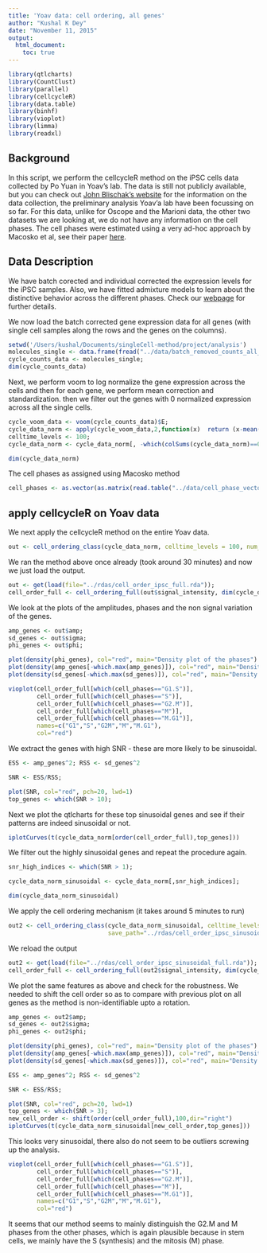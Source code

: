 ```yaml
---
title: 'Yoav data: cell ordering, all genes'
author: "Kushal K Dey"
date: "November 11, 2015"
output: 
  html_document:
    toc: true
---
```



```r
library(qtlcharts)
library(CountClust)
library(parallel)
library(cellcycleR)
library(data.table)
library(binhf)
library(vioplot)
library(limma)
library(readxl)
```

## Background

In this script, we perform the cellcycleR method on the iPSC cells data collected by Po Yuan in Yoav's lab. The data is still not publicly available, but you can check out [John Blischak's website](http://jdblischak.github.io/singleCellSeq/analysis/) for the information on the data collection, the preliminary analysis Yoav'a lab have been focussing on so far. For this data, unlike for Oscope and the Marioni data, the other two datasets we are looking at, we do not have any information on the cell phases. The cell phases were estimated using a very ad-hoc approach by Macosko et al, see their paper [here](http://www.ncbi.nlm.nih.gov/pubmed/26000488). 

## Data Description

We have batch corected and individual corrected the expression levels for the iPSC samples. Also, we have fitted admixture models to learn about the distinctive behavior across the different phases. Check our [webpage](http://jhsiao999.github.io/singleCell-method/) for further details. 

We now load the batch corrected gene expression data for all genes (with single cell samples along the rows and the genes on the columns).

```r
setwd('/Users/kushal/Documents/singleCell-method/project/analysis')
molecules_single <- data.frame(fread("../data/batch_removed_counts_all_genes.txt"), row.names = 1);
cycle_counts_data <- molecules_single;
dim(cycle_counts_data)
```

Next, we perform voom to log normalize the gene expression across the cells and then for each gene, we perform mean correction and standardization. then we filter out the genes with 0 normalized expression across all the single cells. 

```r
cycle_voom_data <- voom(cycle_counts_data)$E;
cycle_data_norm <- apply(cycle_voom_data,2,function(x)  return (x-mean(x))/sd(x))
celltime_levels <- 100;
cycle_data_norm <- cycle_data_norm[, -which(colSums(cycle_data_norm)==0)]

dim(cycle_data_norm)

```

The cell phases as assigned using Macosko method

```r
cell_phases <- as.vector(as.matrix(read.table("../data/cell_phase_vector_yoav.txt")));
```

## apply cellcycleR on Yoav data

We next apply the cellcycleR method on the entire Yoav data.

```r
out <- cell_ordering_class(cycle_data_norm, celltime_levels = 100, num_iter=50, save_path="../rdas/cell_order_ipsc_full.rda")

```

We ran the method above once already (took around 30 minutes) and now we just load the output.

```r
out <- get(load(file="../rdas/cell_order_ipsc_full.rda"));
cell_order_full <- cell_ordering_full(out$signal_intensity, dim(cycle_data_norm)[2])
```

We look at the plots of the amplitudes, phases and the non signal variation of the genes.

```r

amp_genes <- out$amp;
sd_genes <- out$sigma;
phi_genes <- out$phi;

plot(density(phi_genes), col="red", main="Density plot of the phases")
plot(density(amp_genes[-which.max(amp_genes)]), col="red", main="Density plot of the amplitudes")
plot(density(sd_genes[-which.max(sd_genes)]), col="red", main="Density plot of the non-signal sd")

```




```r
vioplot(cell_order_full[which(cell_phases=="G1.S")],
        cell_order_full[which(cell_phases=="S")],
        cell_order_full[which(cell_phases=="G2.M")],
        cell_order_full[which(cell_phases=="M")],
        cell_order_full[which(cell_phases=="M.G1")],
        names=c("G1","S","G2M","M","M.G1"),
        col="red")


```


We extract the genes with high SNR - these are more likely to be sinusoidal.

```r
ESS <- amp_genes^2; RSS <- sd_genes^2

SNR <- ESS/RSS;

plot(SNR, col="red", pch=20, lwd=1)
top_genes <- which(SNR > 10);

```

Next we plot the qtlcharts for these top sinusoidal genes and see if their patterns are indeed
sinusoidal or not.

```r
iplotCurves(t(cycle_data_norm[order(cell_order_full),top_genes]))
```

We filter out the highly sinusoidal genes and repeat the procedure again.


```r

snr_high_indices <- which(SNR > 1);

cycle_data_norm_sinusoidal <- cycle_data_norm[,snr_high_indices];

dim(cycle_data_norm_sinusoidal)
```

We apply the cell ordering mechanism (it takes around 5 minutes to run)

```r
out2 <- cell_ordering_class(cycle_data_norm_sinusoidal, celltime_levels = 100, num_iter=100,
                            save_path="../rdas/cell_order_ipsc_sinusoidal_full.rda")
```

We reload the output 

```r
out2 <- get(load(file="../rdas/cell_order_ipsc_sinusoidal_full.rda"));
cell_order_full <- cell_ordering_full(out2$signal_intensity, dim(cycle_data_norm_sinusoidal)[2])
```

We plot the same features as above and check for the robustness. We needed to shift the cell order so as to compare with previous plot on all genes as the method is non-identifiable upto a rotation. 

```r

amp_genes <- out2$amp;
sd_genes <- out2$sigma;
phi_genes <- out2$phi;

plot(density(phi_genes), col="red", main="Density plot of the phases")
plot(density(amp_genes[-which.max(amp_genes)]), col="red", main="Density plot of the amplitudes")
plot(density(sd_genes[-which.max(sd_genes)]), col="red", main="Density plot of the non-signal sd")

ESS <- amp_genes^2; RSS <- sd_genes^2

SNR <- ESS/RSS;

plot(SNR, col="red", pch=20, lwd=1)
top_genes <- which(SNR > 3);
new_cell_order <- shift(order(cell_order_full),100,dir="right")
iplotCurves(t(cycle_data_norm_sinusoidal[new_cell_order,top_genes]))

```

This looks very sinusoidal, there also do not seem to be outliers screwing up the analysis. 

```r

vioplot(cell_order_full[which(cell_phases=="G1.S")],
        cell_order_full[which(cell_phases=="S")],
        cell_order_full[which(cell_phases=="G2.M")],
        cell_order_full[which(cell_phases=="M")],
        cell_order_full[which(cell_phases=="M.G1")],
        names=c("G1","S","G2M","M","M.G1"),
        col="red")

```

It seems that our method seems to mainly distinguish the G2.M and M phases from the other phases, which is again plausible because in stem cells, we mainly have the S (synthesis) and the mitosis (M) phase. 

